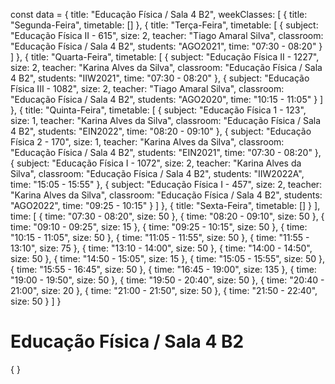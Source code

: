 const data = {
  title: "Educação Física / Sala 4 B2",
  weekClasses: [
    {
      title: "Segunda-Feira",
      timetable: []
    },
    {
      title: "Terça-Feira",
      timetable: [
        {
          subject: "Educação Física II - 615",
          size: 2,
          teacher: "Tiago Amaral Silva",
          classroom: "Educação Física / Sala 4 B2",
          students: "AGO2021",
          time: "07:30 - 08:20"
        }
      ]
    },
    {
      title: "Quarta-Feira",
      timetable: [
        {
          subject: "Educação Física II - 1227",
          size: 2,
          teacher: "Karina Alves da Silva",
          classroom: "Educação Física / Sala 4 B2",
          students: "IIW2021",
          time: "07:30 - 08:20"
        },
        {
          subject: "Educação Física III - 1082",
          size: 2,
          teacher: "Tiago Amaral Silva",
          classroom: "Educação Física / Sala 4 B2",
          students: "AGO2020",
          time: "10:15 - 11:05"
        }
      ]
    },
    {
      title: "Quinta-Feira",
      timetable: [
        {
          subject: "Educação Física 1 - 123",
          size: 1,
          teacher: "Karina Alves da Silva",
          classroom: "Educação Física / Sala 4 B2",
          students: "EIN2022",
          time: "08:20 - 09:10"
        },
        {
          subject: "Educação Física 2 - 170",
          size: 1,
          teacher: "Karina Alves da Silva",
          classroom: "Educação Física / Sala 4 B2",
          students: "EIN2021",
          time: "07:30 - 08:20"
        },
        {
          subject: "Educação Física I - 1072",
          size: 2,
          teacher: "Karina Alves da Silva",
          classroom: "Educação Física / Sala 4 B2",
          students: "IIW2022A",
          time: "15:05 - 15:55"
        },
        {
          subject: "Educação Física I - 457",
          size: 2,
          teacher: "Karina Alves da Silva",
          classroom: "Educação Física / Sala 4 B2",
          students: "AGO2022",
          time: "09:25 - 10:15"
        }
      ]
    },
    {
      title: "Sexta-Feira",
      timetable: []
    }
  ],
  time: [
    {
      time: "07:30 - 08:20",
      size: 50
    },
    {
      time: "08:20 - 09:10",
      size: 50
    },
    {
      time: "09:10 - 09:25",
      size: 15
    },
    {
      time: "09:25 - 10:15",
      size: 50
    },
    {
      time: "10:15 - 11:05",
      size: 50
    },
    {
      time: "11:05 - 11:55",
      size: 50
    },
    {
      time: "11:55 - 13:10",
      size: 75
    },
    {
      time: "13:10 - 14:00",
      size: 50
    },
    {
      time: "14:00 - 14:50",
      size: 50
    },
    {
      time: "14:50 - 15:05",
      size: 15
    },
    {
      time: "15:05 - 15:55",
      size: 50
    },
    {
      time: "15:55 - 16:45",
      size: 50
    },
    {
      time: "16:45 - 19:00",
      size: 135
    },
    {
      time: "19:00 - 19:50",
      size: 50
    },
    {
      time: "19:50 - 20:40",
      size: 50
    },
    {
      time: "20:40 - 21:00",
      size: 20
    },
    {
      time: "21:00 - 21:50",
      size: 50
    },
    {
      time: "21:50 - 22:40",
      size: 50
    }
  ]
}

# Educação Física / Sala 4 B2

<div>
    {
        <Grid
            title={data.title} 
            weekClasses={data.weekClasses} 
            time={data.time}
        />
    }
</div>